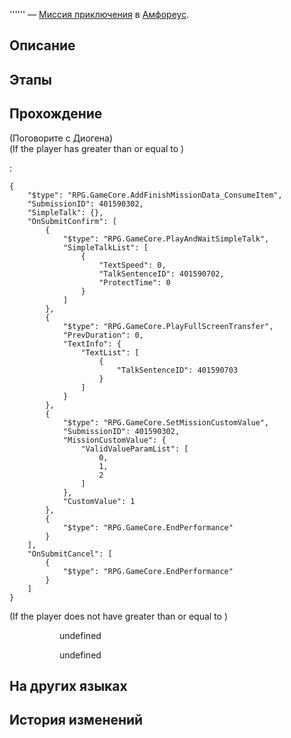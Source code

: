 {{Дополнить|Диалоги.}}
{{Миссия Инфобокс
|id              = 4015903
|Название        = 
|Изображение     = Миссия Освоения .png
|Тип             = Миссия приключения
|События         = 
|Глава           = 
|Условия         = Завершена [[Миссия приключения]] ''[[Золотой образец отпущения]]''
|Персонажи       = Диогена; Первопроходец
|СтартЛокация    = Палата полубогов: Рассветная вершина
|Мир             = Амфореус
|Локации         = Палата полубогов: Рассветная вершина
|Предыдущая      = Золотой образец отпущения
|Следующая       = 
|Награды         = 
}}
'''''' — [[Миссия приключения]] в [[Амфореус]].

==Описание==
{{Описание|<!--официальное описание из Перекрёстка судеб-->}}

==Этапы==


==Прохождение==
{{Дополнить}}


;(Поговорите с Диогена)
;(If the player has greater than or equal to {{Item|Золотой череп|20|x=7}})
:<!--Unknown TalkSentence: 401590701-->
:<pre>{
	"$type": "RPG.GameCore.AddFinishMissionData_ConsumeItem",
	"SubmissionID": 401590302,
	"SimpleTalk": {},
	"OnSubmitConfirm": [
		{
			"$type": "RPG.GameCore.PlayAndWaitSimpleTalk",
			"SimpleTalkList": [
				{
					"TextSpeed": 0,
					"TalkSentenceID": 401590702,
					"ProtectTime": 0
				}
			]
		},
		{
			"$type": "RPG.GameCore.PlayFullScreenTransfer",
			"PrevDuration": 0,
			"TextInfo": {
				"TextList": [
					{
						"TalkSentenceID": 401590703
					}
				]
			}
		},
		{
			"$type": "RPG.GameCore.SetMissionCustomValue",
			"SubmissionID": 401590302,
			"MissionCustomValue": {
				"ValidValueParamList": [
					0,
					1,
					2
				]
			},
			"CustomValue": 1
		},
		{
			"$type": "RPG.GameCore.EndPerformance"
		}
	],
	"OnSubmitCancel": [
		{
			"$type": "RPG.GameCore.EndPerformance"
		}
	]
}</pre>
;(If the player does not have greater than or equal to {{Item|Золотой череп|20|x=7}})
:<!--Unknown TalkSentence: 401590801-->
:<!--Unknown TalkSentence: 401590802-->
::{{Диалог|Стрелка}} undefined
::<!--Unknown TalkSentence: 401590804-->
::{{Диалог|Стрелка}} undefined
:<!--Unknown TalkSentence: 401590806-->
{{Диалог Конец}}

==На других языках==
{{На других языках
|en   = 
|zhs  = 
|zht  = 
|ja   = 
|ko   = 
|es   = 
|fr   = 
|ru   = 
|th   = 
|vi   = 
|de   = 
|id   = 
|pt   = 
}}

==История изменений==
{{История изменений|3.2}}
